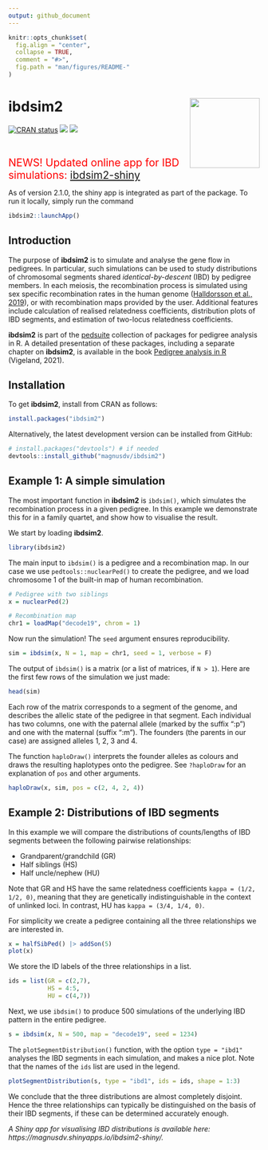 ```yaml
---
output: github_document
---
```


<!-- README.md is generated from README.Rmd. Please edit that file -->

```r
knitr::opts_chunk$set(
  fig.align = "center",
  collapse = TRUE,
  comment = "#>",
  fig.path = "man/figures/README-"
)
```

# ibdsim2 <img src="man/figures/logo.png" align="right" height=140/>

<!-- badges: start -->
[![CRAN status](https://www.r-pkg.org/badges/version/ibdsim2)](https://CRAN.R-project.org/package=ibdsim2)
[![](https://cranlogs.r-pkg.org/badges/grand-total/ibdsim2?color=yellow)](https://cran.r-project.org/package=ibdsim2)
[![](https://cranlogs.r-pkg.org/badges/last-month/ibdsim2?color=yellow)](https://cran.r-project.org/package=ibdsim2)
<!-- badges: end -->

<br>
  
<span style="color:red; font-size:150%"> NEWS! Updated online app for IBD simulations: [ibdsim2-shiny](https://magnusdv.shinyapps.io/ibdsim2-shiny/) </span>

As of version 2.1.0, the shiny app is integrated as part of the package. To run it locally, simply run the command
```r
ibdsim2::launchApp()
```


## Introduction
The purpose of **ibdsim2** is to simulate and analyse the gene flow in pedigrees. In particular, such simulations can be used to study distributions of chromosomal segments shared _identical-by-descent_ (IBD) by pedigree members. In each meiosis, the recombination process is simulated using sex specific recombination rates in the human genome ([Halldorsson et al., 2019](https://doi.org/10.1126/science.aau1043)), or with recombination maps provided by the user. Additional features include calculation of realised relatedness coefficients, distribution plots of IBD segments, and estimation of two-locus relatedness coefficients.

**ibdsim2** is part of the [pedsuite](https://magnusdv.github.io/pedsuite/) collection of packages for pedigree analysis in R. A detailed presentation of these packages, including a separate chapter on **ibdsim2**, is available in the book [Pedigree analysis in R](https://www.google.com/books/edition/Pedigree_Analysis_in_R/uhkIEAAAQBAJ) (Vigeland, 2021).

## Installation
To get **ibdsim2**, install from CRAN as follows:
```r
install.packages("ibdsim2")
```

Alternatively, the latest development version can be installed from GitHub:
```r
# install.packages("devtools") # if needed
devtools::install_github("magnusdv/ibdsim2")
```

## Example 1: A simple simulation
The most important function in **ibdsim2** is `ibdsim()`, which simulates the recombination process in a given pedigree. In this example we demonstrate this for in a family quartet, and show how to visualise the result.

We start by loading **ibdsim2**.
```r
library(ibdsim2)
```

The main input to `ibdsim()` is a pedigree and a recombination map. In our case we use `pedtools::nuclearPed()` to create the pedigree, and we load chromosome 1 of the built-in map of human recombination.
```r
# Pedigree with two siblings
x = nuclearPed(2)

# Recombination map
chr1 = loadMap("decode19", chrom = 1)
```

Now run the simulation! The `seed` argument ensures reproducibility.
```r
sim = ibdsim(x, N = 1, map = chr1, seed = 1, verbose = F)
```

The output of `ibdsim()` is a matrix (or a list of matrices, if `N > 1`). Here are the first few rows of the simulation we just made:
```r
head(sim)
```

Each row of the matrix corresponds to a segment of the genome, and describes the allelic state of the pedigree in that segment. Each individual has two columns, one with the paternal allele (marked by the suffix ":p") and one with the maternal (suffix ":m"). The founders (the parents in our case) are assigned alleles 1, 2, 3 and 4.

The function `haploDraw()` interprets the founder alleles as colours and draws the resulting haplotypes onto the pedigree. See `?haploDraw` for an explanation of `pos` and other arguments.

```r
haploDraw(x, sim, pos = c(2, 4, 2, 4))
```

## Example 2: Distributions of IBD segments
In this example we will compare the distributions of counts/lengths of IBD segments between the following pairwise relationships:

* Grandparent/grandchild (GR)
* Half siblings (HS)
* Half uncle/nephew (HU)

Note that GR and HS have the same relatedness coefficients `kappa = (1/2, 1/2, 0)`, meaning that they are genetically indistinguishable in the context of unlinked loci. In contrast, HU has `kappa = (3/4, 1/4, 0)`.

For simplicity we create a pedigree containing all the three relationships we are interested in.
```r
x = halfSibPed() |> addSon(5)
plot(x)
```

We store the ID labels of the three relationships in a list.
```r
ids = list(GR = c(2,7), 
           HS = 4:5, 
           HU = c(4,7))
```

Next, we use `ibdsim()` to produce 500 simulations of the underlying IBD pattern in the entire pedigree.
```r
s = ibdsim(x, N = 500, map = "decode19", seed = 1234)
```

The `plotSegmentDistribution()` function, with the option `type = "ibd1"` analyses the IBD segments in each simulation, and makes a nice plot. Note that the names of the `ids` list are used in the legend.
```r
plotSegmentDistribution(s, type = "ibd1", ids = ids, shape = 1:3)
```

We conclude that the three distributions are almost completely disjoint. Hence the three relationships can typically be distinguished on the basis of their IBD segments, if these can be determined accurately enough.

*A Shiny app for visualising IBD distributions is available here: https://magnusdv.shinyapps.io/ibdsim2-shiny/.*
